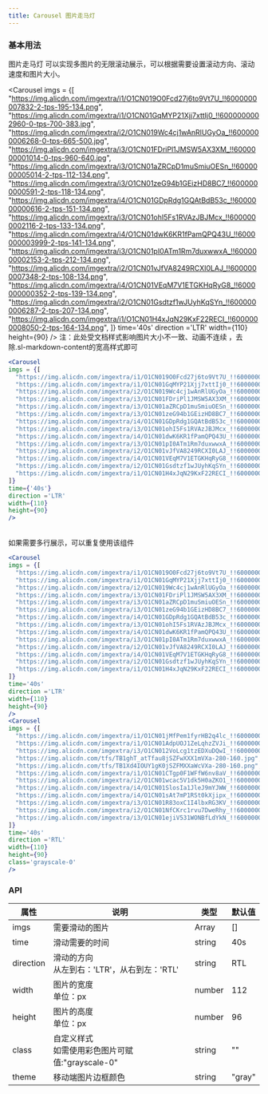 ```yaml
---
title: Carousel 图片走马灯
---
```


### 基本用法
图片走马灯 可以实现多图片的无限滚动展示，可以根据需要设置滚动方向、滚动速度和图片大小。

<Carousel 
imgs = {[
  "https://img.alicdn.com/imgextra/i1/O1CN019O0Fcd27j6to9Vt7U_!!6000000007832-2-tps-195-134.png",
  "https://img.alicdn.com/imgextra/i1/O1CN01GqMYP21Xjj7xttIj0_!!6000000002960-0-tps-700-383.jpg",
  "https://img.alicdn.com/imgextra/i2/O1CN019Wc4cj1wAnRlUGyOa_!!6000000006268-0-tps-665-500.jpg",
  "https://img.alicdn.com/imgextra/i3/O1CN01FDriPl1JMSW5AX3XM_!!6000000001014-0-tps-960-640.jpg",
  "https://img.alicdn.com/imgextra/i3/O1CN01aZRCpD1muSmiuOESn_!!6000000005014-2-tps-112-134.png",
  "https://img.alicdn.com/imgextra/i3/O1CN01zeG94b1GEizHD8BC7_!!6000000000591-2-tps-118-134.png",
  "https://img.alicdn.com/imgextra/i4/O1CN01GDpRdg1GQAtBdB53c_!!6000000000616-2-tps-151-134.png",
  "https://img.alicdn.com/imgextra/i3/O1CN01ohI5Fs1RVAzJBJMcx_!!6000000002116-2-tps-133-134.png",
  "https://img.alicdn.com/imgextra/i4/O1CN01dwK6KR1fPamQPQ43U_!!6000000003999-2-tps-141-134.png",
  "https://img.alicdn.com/imgextra/i3/O1CN01pI0ATm1Rm7duxwwxA_!!6000000002153-2-tps-212-134.png",
  "https://img.alicdn.com/imgextra/i2/O1CN01vJfVA8249RCXI0LAJ_!!6000000007348-2-tps-108-134.png",
  "https://img.alicdn.com/imgextra/i4/O1CN01VEqM7V1ETGKHqRyG8_!!6000000000352-2-tps-139-134.png",
  "https://img.alicdn.com/imgextra/i2/O1CN01Gsdtzf1wJUyhKqSYn_!!6000000006287-2-tps-207-134.png",
  "https://img.alicdn.com/imgextra/i1/O1CN01H4xJqN29KxF22RECI_!!6000000008050-2-tps-164-134.png",
]}
time='40s'
direction ='LTR'
width={110}
height={90}
/>
注：此处受文档样式影响图片大小不一致、动画不连续 ，去除.sl-markdown-content的宽高样式即可
<br/>

```jsx
<Carousel
imgs = {[
  "https://img.alicdn.com/imgextra/i1/O1CN019O0Fcd27j6to9Vt7U_!!6000000007832-2-tps-195-134.png",
  "https://img.alicdn.com/imgextra/i1/O1CN01GqMYP21Xjj7xttIj0_!!6000000002960-0-tps-700-383.jpg",
  "https://img.alicdn.com/imgextra/i2/O1CN019Wc4cj1wAnRlUGyOa_!!6000000006268-0-tps-665-500.jpg",
  "https://img.alicdn.com/imgextra/i3/O1CN01FDriPl1JMSW5AX3XM_!!6000000001014-0-tps-960-640.jpg",
  "https://img.alicdn.com/imgextra/i3/O1CN01aZRCpD1muSmiuOESn_!!6000000005014-2-tps-112-134.png",
  "https://img.alicdn.com/imgextra/i3/O1CN01zeG94b1GEizHD8BC7_!!6000000000591-2-tps-118-134.png",
  "https://img.alicdn.com/imgextra/i4/O1CN01GDpRdg1GQAtBdB53c_!!6000000000616-2-tps-151-134.png",
  "https://img.alicdn.com/imgextra/i3/O1CN01ohI5Fs1RVAzJBJMcx_!!6000000002116-2-tps-133-134.png",
  "https://img.alicdn.com/imgextra/i4/O1CN01dwK6KR1fPamQPQ43U_!!6000000003999-2-tps-141-134.png",
  "https://img.alicdn.com/imgextra/i3/O1CN01pI0ATm1Rm7duxwwxA_!!6000000002153-2-tps-212-134.png",
  "https://img.alicdn.com/imgextra/i2/O1CN01vJfVA8249RCXI0LAJ_!!6000000007348-2-tps-108-134.png",
  "https://img.alicdn.com/imgextra/i4/O1CN01VEqM7V1ETGKHqRyG8_!!6000000000352-2-tps-139-134.png",
  "https://img.alicdn.com/imgextra/i2/O1CN01Gsdtzf1wJUyhKqSYn_!!6000000006287-2-tps-207-134.png",
  "https://img.alicdn.com/imgextra/i1/O1CN01H4xJqN29KxF22RECI_!!6000000008050-2-tps-164-134.png",
]}
time={'40s'}
direction ='LTR'
width={110}
height={90}
/>
```
<br/>
如果需要多行展示，可以重复使用该组件
<Carousel 
imgs = {[
  "https://img.alicdn.com/imgextra/i1/O1CN019O0Fcd27j6to9Vt7U_!!6000000007832-2-tps-195-134.png",
  "https://img.alicdn.com/imgextra/i1/O1CN01GqMYP21Xjj7xttIj0_!!6000000002960-0-tps-700-383.jpg",
  "https://img.alicdn.com/imgextra/i2/O1CN019Wc4cj1wAnRlUGyOa_!!6000000006268-0-tps-665-500.jpg",
  "https://img.alicdn.com/imgextra/i3/O1CN01FDriPl1JMSW5AX3XM_!!6000000001014-0-tps-960-640.jpg",
  "https://img.alicdn.com/imgextra/i3/O1CN01aZRCpD1muSmiuOESn_!!6000000005014-2-tps-112-134.png",
  "https://img.alicdn.com/imgextra/i3/O1CN01zeG94b1GEizHD8BC7_!!6000000000591-2-tps-118-134.png",
  "https://img.alicdn.com/imgextra/i4/O1CN01GDpRdg1GQAtBdB53c_!!6000000000616-2-tps-151-134.png",
  "https://img.alicdn.com/imgextra/i3/O1CN01ohI5Fs1RVAzJBJMcx_!!6000000002116-2-tps-133-134.png",
  "https://img.alicdn.com/imgextra/i4/O1CN01dwK6KR1fPamQPQ43U_!!6000000003999-2-tps-141-134.png",
  "https://img.alicdn.com/imgextra/i3/O1CN01pI0ATm1Rm7duxwwxA_!!6000000002153-2-tps-212-134.png",
  "https://img.alicdn.com/imgextra/i2/O1CN01vJfVA8249RCXI0LAJ_!!6000000007348-2-tps-108-134.png",
  "https://img.alicdn.com/imgextra/i4/O1CN01VEqM7V1ETGKHqRyG8_!!6000000000352-2-tps-139-134.png",
  "https://img.alicdn.com/imgextra/i2/O1CN01Gsdtzf1wJUyhKqSYn_!!6000000006287-2-tps-207-134.png",
  "https://img.alicdn.com/imgextra/i1/O1CN01H4xJqN29KxF22RECI_!!6000000008050-2-tps-164-134.png",
]}
time='40s'
direction ='LTR'
width={110}
height={90}
/>
<Carousel 
imgs = {[
  "https://img.alicdn.com/imgextra/i1/O1CN01jMfPem1fyrHB2q4lc_!!6000000004076-2-tps-180-134.png",
  "https://img.alicdn.com/imgextra/i1/O1CN01AdpUOJ1ZeLqhzZVJi_!!6000000003219-2-tps-129-134.png",
  "https://img.alicdn.com/imgextra/i3/O1CN012VoLcg1tzEDXuDQwI_!!6000000005972-2-tps-249-134.png",
  "https://img.alicdn.com/tfs/TB1ghT_atTfau8jSZFwXXX1mVXa-280-160.jpg",
  "https://img.alicdn.com/tfs/TB1Xd4IOUY1gK0jSZFMXXaWcVXa-280-160.png",
  "https://img.alicdn.com/imgextra/i1/O1CN01CTgp0F1WFfW6nv8aV_!!6000000002759-2-tps-1660-712.png",
  "https://img.alicdn.com/imgextra/i2/O1CN01wcac5V1dk5H0aZKO1_!!6000000003773-0-tps-282-264.jpg",
  "https://img.alicdn.com/imgextra/i4/O1CN01SlosIa1JleJ9mYJWW_!!6000000001069-0-tps-442-138.jpg",
  "https://img.alicdn.com/imgextra/i4/O1CN01sAt7mP1RSt0kXjipx_!!6000000002111-0-tps-652-158.jpg",
  "https://img.alicdn.com/imgextra/i3/O1CN01R83oxC1I4lbxRG3KV_!!6000000000840-0-tps-1264-384.jpg",
  "https://img.alicdn.com/imgextra/i2/O1CN01NfCKrc1rvu7DweRhy_!!6000000005694-0-tps-772-604.jpg",
  "https://img.alicdn.com/imgextra/i3/O1CN01ejiV531WONBfLdYkN_!!6000000002778-0-tps-1442-478.jpg",
]}
time='40s'
direction ='RTL'
width={110}
height={90}
class='grayscale-0'
/>

```jsx
<Carousel 
imgs = {[
  "https://img.alicdn.com/imgextra/i1/O1CN019O0Fcd27j6to9Vt7U_!!6000000007832-2-tps-195-134.png",
  "https://img.alicdn.com/imgextra/i1/O1CN01GqMYP21Xjj7xttIj0_!!6000000002960-0-tps-700-383.jpg",
  "https://img.alicdn.com/imgextra/i2/O1CN019Wc4cj1wAnRlUGyOa_!!6000000006268-0-tps-665-500.jpg",
  "https://img.alicdn.com/imgextra/i3/O1CN01FDriPl1JMSW5AX3XM_!!6000000001014-0-tps-960-640.jpg",
  "https://img.alicdn.com/imgextra/i3/O1CN01aZRCpD1muSmiuOESn_!!6000000005014-2-tps-112-134.png",
  "https://img.alicdn.com/imgextra/i3/O1CN01zeG94b1GEizHD8BC7_!!6000000000591-2-tps-118-134.png",
  "https://img.alicdn.com/imgextra/i4/O1CN01GDpRdg1GQAtBdB53c_!!6000000000616-2-tps-151-134.png",
  "https://img.alicdn.com/imgextra/i3/O1CN01ohI5Fs1RVAzJBJMcx_!!6000000002116-2-tps-133-134.png",
  "https://img.alicdn.com/imgextra/i4/O1CN01dwK6KR1fPamQPQ43U_!!6000000003999-2-tps-141-134.png",
  "https://img.alicdn.com/imgextra/i3/O1CN01pI0ATm1Rm7duxwwxA_!!6000000002153-2-tps-212-134.png",
  "https://img.alicdn.com/imgextra/i2/O1CN01vJfVA8249RCXI0LAJ_!!6000000007348-2-tps-108-134.png",
  "https://img.alicdn.com/imgextra/i4/O1CN01VEqM7V1ETGKHqRyG8_!!6000000000352-2-tps-139-134.png",
  "https://img.alicdn.com/imgextra/i2/O1CN01Gsdtzf1wJUyhKqSYn_!!6000000006287-2-tps-207-134.png",
  "https://img.alicdn.com/imgextra/i1/O1CN01H4xJqN29KxF22RECI_!!6000000008050-2-tps-164-134.png",
]}
time='40s'
direction ='LTR'
width={110}
height={90}
/>
<Carousel 
imgs = {[
  "https://img.alicdn.com/imgextra/i1/O1CN01jMfPem1fyrHB2q4lc_!!6000000004076-2-tps-180-134.png",
  "https://img.alicdn.com/imgextra/i1/O1CN01AdpUOJ1ZeLqhzZVJi_!!6000000003219-2-tps-129-134.png",
  "https://img.alicdn.com/imgextra/i3/O1CN012VoLcg1tzEDXuDQwI_!!6000000005972-2-tps-249-134.png",
  "https://img.alicdn.com/tfs/TB1ghT_atTfau8jSZFwXXX1mVXa-280-160.jpg",
  "https://img.alicdn.com/tfs/TB1Xd4IOUY1gK0jSZFMXXaWcVXa-280-160.png",
  "https://img.alicdn.com/imgextra/i1/O1CN01CTgp0F1WFfW6nv8aV_!!6000000002759-2-tps-1660-712.png",
  "https://img.alicdn.com/imgextra/i2/O1CN01wcac5V1dk5H0aZKO1_!!6000000003773-0-tps-282-264.jpg",
  "https://img.alicdn.com/imgextra/i4/O1CN01SlosIa1JleJ9mYJWW_!!6000000001069-0-tps-442-138.jpg",
  "https://img.alicdn.com/imgextra/i4/O1CN01sAt7mP1RSt0kXjipx_!!6000000002111-0-tps-652-158.jpg",
  "https://img.alicdn.com/imgextra/i3/O1CN01R83oxC1I4lbxRG3KV_!!6000000000840-0-tps-1264-384.jpg",
  "https://img.alicdn.com/imgextra/i2/O1CN01NfCKrc1rvu7DweRhy_!!6000000005694-0-tps-772-604.jpg",
  "https://img.alicdn.com/imgextra/i3/O1CN01ejiV531WONBfLdYkN_!!6000000002778-0-tps-1442-478.jpg",
]}
time='40s'
direction ='RTL'
width={110}
height={90}
class='grayscale-0'
/>
```

### API
| 属性      | 说明                                                                                       | 类型    | 默认值 |
| ---------| ------------------------------------------------------------------------------------------ | ------- | ---  |
| imgs  | 需要滑动的图片                                                                                      | Array  | []    |
| time    |    滑动需要的时间                                                                                  | string  |40s   |
| direction | 滑动的方向 <br/>     从左到右：'LTR'，从右到左：'RTL'                                                | string  | RTL    |
| width | 图片的宽度 <br/>     单位：px                                                                          | number  | 112   |
| height | 图片的高度 <br/>     单位：px                                       | number  | 96    |
| class | 自定义样式 <br/>   如需使用彩色图片可赋值:"grayscale-0"                                    | string  | ""    |
| theme | 移动端图片边框颜色 <br/>                                       | string  | "gray"    |

